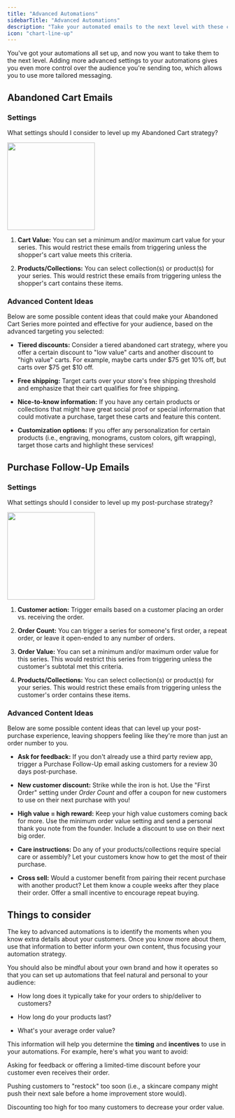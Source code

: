 ```yaml
---
title: "Advanced Automations"
sidebarTitle: "Advanced Automations"
description: "Take your automated emails to the next level with these content ideas."
icon: "chart-line-up"
---
```


You've got your automations all set up, and now you want to take them to the next level. Adding more advanced settings to your automations gives you even more control over the audience you're sending too, which allows you to use more tailored messaging.

## Abandoned Cart Emails

### Settings

What settings should I consider to level up my Abandoned Cart strategy?

<img height="200" src="/images/strategy-guides/ace-advanced-settings.png" />

1. **Cart Value:** You can set a minimum and/or maximum cart value for your series. This would restrict these emails from triggering unless the shopper's cart value meets this criteria.

2. **Products/Collections:** You can select collection(s) or product(s) for your series. This would restrict these emails from triggering unless the shopper's cart contains these items.

### Advanced Content Ideas

Below are some possible content ideas that could make your Abandoned Cart Series more pointed and effective for your audience, based on the advanced targeting you selected:

* **Tiered discounts:** Consider a tiered abandoned cart strategy, where you offer a certain discount to "low value" carts and another discount to "high value" carts. For example, maybe carts under $75 get 10% off, but carts over $75 get $10 off.

* **Free shipping:** Target carts over your store's free shipping threshold and emphasize that their cart qualifies for free shipping.

* **Nice-to-know information:** If you have any certain products or collections that might have great social proof or special information that could motivate a purchase, target these carts and feature this content.

* **Customization options:** If you offer any personalization for certain products (i.e., engraving, monograms, custom colors, gift wrapping), target those carts and highlight these services!

## Purchase Follow-Up Emails

### Settings

What settings should I consider to level up my post-purchase strategy?

<img height="200" src="/images/strategy-guides/pfu-advanced-settings.png" />

1. **Customer action:** Trigger emails based on a customer placing an order vs. receiving the order.

2. **Order Count:** You can trigger a series for someone's first order, a repeat order, or leave it open-ended to any number of orders.

3. **Order Value:** You can set a minimum and/or maximum order value for this series. This would restrict this series from triggering unless the customer's subtotal met this criteria.

4. **Products/Collections:** You can select collection(s) or product(s) for your series. This would restrict these emails from triggering unless the customer's order contains these items.

### Advanced Content Ideas

Below are some possible content ideas that can level up your post-purchase experience, leaving shoppers feeling like they're more than just an order number to you.

* **Ask for feedback:** If you don't already use a third party review app, trigger a Purchase Follow-Up email asking customers for a review 30 days post-purchase.

* **New customer discount:** Strike while the iron is hot. Use the "First Order" setting under *Order Count* and offer a coupon for new customers to use on their next purchase with you!

* **High value = high reward:** Keep your high value customers coming back for more. Use the minimum order value setting and send a personal thank you note from the founder. Include a discount to use on their next big order.

* **Care instructions:** Do any of your products/collections require special care or assembly? Let your customers know how to get the most of their purchase.

* **Cross sell:** Would a customer benefit from pairing their recent purchase with another product? Let them know a couple weeks after they place their order. Offer a small incentive to encourage repeat buying.

## Things to consider

The key to advanced automations is to identify the moments when you know extra details about your customers. Once you know more about them, use that information to better inform your own content, thus focusing your automation strategy.

You should also be mindful about your own brand and how it operates so that you can set up automations that feel natural and personal to your audience:

* How long does it typically take for your orders to ship/deliver to customers?

* How long do your products last?

* What's your average order value?

This information will help you determine the **timing** and **incentives** to use in your automations. For example, here's what you want to avoid:

<Icon icon="circle-xmark" /> Asking for feedback or offering a limited-time discount before your customer even receives their order.

<Icon icon="circle-xmark" /> Pushing customers to "restock" too soon (i.e., a skincare company might push their next sale before a home improvement store would).

<Icon icon="circle-xmark" /> Discounting too high for too many customers to decrease your order value.